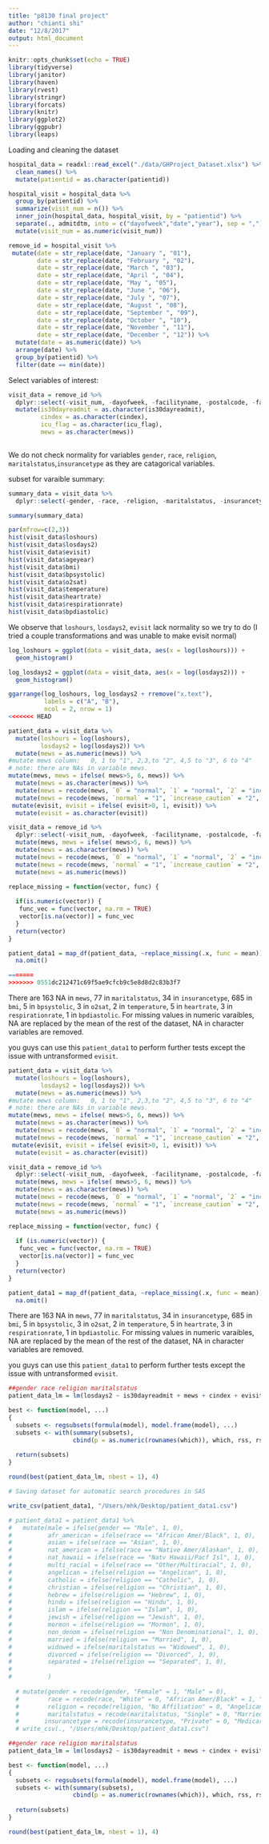 ```yaml
---
title: "p8130 final project"
author: "chianti shi"
date: "12/8/2017"
output: html_document
---
```


```r
knitr::opts_chunk$set(echo = TRUE)
library(tidyverse)
library(janitor)
library(haven)
library(rvest)
library(stringr)
library(forcats)
library(knitr)
library(ggplot2)
library(ggpubr)
library(leaps)
```


Loading and cleaning the dataset
```r
hospital_data = readxl::read_excel("./data/GHProject_Dataset.xlsx") %>%
  clean_names() %>% 
  mutate(patientid = as.character(patientid)) 

hospital_visit = hospital_data %>% 
  group_by(patientid) %>% 
  summarize(visit_num = n()) %>% 
  inner_join(hospital_data, hospital_visit, by = "patientid") %>% 
  separate(., admitdtm, into = c("dayofweek","date","year"), sep = ",") %>% 
  mutate(visit_num = as.numeric(visit_num)) 

remove_id = hospital_visit %>% 
 mutate(date = str_replace(date, "January ", "01"),
        date = str_replace(date, "February ", "02"),
        date = str_replace(date, "March ", "03"),
        date = str_replace(date, "April ", "04"),
        date = str_replace(date, "May ", "05"),
        date = str_replace(date, "June ", "06"),
        date = str_replace(date, "July ", "07"),
        date = str_replace(date, "August ", "08"),
        date = str_replace(date, "September ", "09"),
        date = str_replace(date, "October ", "10"),
        date = str_replace(date, "November ", "11"),
        date = str_replace(date, "December ", "12")) %>% 
  mutate(date = as.numeric(date)) %>% 
  arrange(date) %>% 
  group_by(patientid) %>% 
  filter(date == min(date)) 
```

Select variables of interest:
```r
visit_data = remove_id %>% 
  dplyr::select(-visit_num, -dayofweek, -facilityname, -postalcode, -facilityzip) %>% 
  mutate(is30dayreadmit = as.character(is30dayreadmit),
         cindex = as.character(cindex),
         icu_flag = as.character(icu_flag),
         mews = as.character(mews))
  
```


We do not check normality for variables `gender`, `race`, `religion`, `maritalstatus`,`insurancetype` as they are catagorical variables. 

subset for varaible summary: 
```r
summary_data = visit_data %>% 
  dplyr::select(-gender, -race, -religion, -maritalstatus, -insurancetype,  -visitid, -date, -year, -is30dayreadmit, -cindex, -icu_flag, -mews)
```

```r
summary(summary_data)
```


```r
par(mfrow=c(2,3))
hist(visit_data$loshours)
hist(visit_data$losdays2)
hist(visit_data$evisit)
hist(visit_data$ageyear)
hist(visit_data$bmi)
hist(visit_data$bpsystolic)
hist(visit_data$o2sat)
hist(visit_data$temperature)
hist(visit_data$heartrate)
hist(visit_data$respirationrate)
hist(visit_data$bpdiastolic)
```


We observe that `loshours`, `losdays2`, `evisit` lack normality so we try to do (I tried a couple transformations and was unable to make evisit normal)

```r
log_loshours = ggplot(data = visit_data, aes(x = log(loshours))) +
  geom_histogram() 

log_losdays2 = ggplot(data = visit_data, aes(x = log(losdays2))) +
  geom_histogram()

ggarrange(log_loshours, log_losdays2 + rremove("x.text"), 
          labels = c("A", "B"),
          ncol = 2, nrow = 1)
<<<<<<< HEAD
```


```r
patient_data = visit_data %>% 
  mutate(loshours = log(loshours),
         losdays2 = log(losdays2)) %>% 
  mutate(mews = as.numeric(mews)) %>% 
#mutate mews column:   0, 1 to "1", 2,3,to "2", 4,5 to "3", 6 to "4"
# note: there are NAs in variable mews.
mutate(mews, mews = ifelse( mews>5, 6, mews)) %>% 
  mutate(mews = as.character(mews)) %>% 
  mutate(mews = recode(mews, `0` = "normal", `1` = "normal", `2` = "increase_caution", `3` = "increase_caution", `4` = "further_deterioration", `5` = "further_deterioration", `6` = "immediate_action_required")) %>% 
  mutate(mews = recode(mews, `normal` = "1", `increase_caution` = "2", `further_deterioration` = "3", `immediate_action_required` = "4" )) %>% 
 mutate(evisit, evisit = ifelse( evisit>0, 1, evisit)) %>% 
  mutate(evisit = as.character(evisit))

visit_data = remove_id %>% 
  dplyr::select(-visit_num, -dayofweek, -facilityname, -postalcode, -facilityzip) %>%
  mutate(mews, mews = ifelse( mews>5, 6, mews)) %>% 
  mutate(mews = as.character(mews)) %>% 
  mutate(mews = recode(mews, `0` = "normal", `1` = "normal", `2` = "increase_caution", `3` = "increase_caution", `4` = "further_deterioration", `5` = "further_deterioration", `6` = "immediate_action_required")) %>% 
  mutate(mews = recode(mews, `normal` = "1", `increase_caution` = "2", `further_deterioration` = "3", `immediate_action_required` = "4" )) %>% 
  mutate(mews = as.numeric(mews))

replace_missing = function(vector, func) {
  
  if(is.numeric(vector)) {
   func_vec = func(vector, na.rm = TRUE)
   vector[is.na(vector)] = func_vec
  }
  return(vector)
}

patient_data1 = map_df(patient_data, ~replace_missing(.x, func = mean)) %>% 
  na.omit() 

=======
>>>>>>> 0551dc212471c69f5ae9cfcb9c5e8d8d2c83b3f7
```
There are 163 NA in `mews`, 77 in `maritalstatus`, 34 in `insurancetype`, 685 in `bmi`, 5 in `bpsystolic`, 3 in `o2sat`, 2 in `temperature`, 5 in `heartrate`, 3 in `respirationrate`, 1 in `bpdiastolic`. For missing values in numeric varaibles, NA are replaced by the mean of the rest of the dataset, NA in character variables are removed. 


you guys can use this `patient_data1` to perform further tests except the issue with untransformed `evisit`. 


```r
patient_data = visit_data %>% 
  mutate(loshours = log(loshours),
         losdays2 = log(losdays2)) %>% 
  mutate(mews = as.numeric(mews)) %>% 
#mutate mews column:   0, 1 to "1", 2,3,to "2", 4,5 to "3", 6 to "4"
# note: there are NAs in variable mews.
mutate(mews, mews = ifelse( mews>5, 6, mews)) %>% 
  mutate(mews = as.character(mews)) %>% 
  mutate(mews = recode(mews, `0` = "normal", `1` = "normal", `2` = "increase_caution", `3` = "increase_caution", `4` = "further_deterioration", `5` = "further_deterioration", `6` = "immediate_action_required")) %>% 
  mutate(mews = recode(mews, `normal` = "1", `increase_caution` = "2", `further_deterioration` = "3", `immediate_action_required` = "4" )) %>% 
 mutate(evisit, evisit = ifelse( evisit>0, 1, evisit)) %>% 
  mutate(evisit = as.character(evisit))

visit_data = remove_id %>% 
  dplyr::select(-visit_num, -dayofweek, -facilityname, -postalcode, -facilityzip) %>%
  mutate(mews, mews = ifelse( mews>5, 6, mews)) %>% 
  mutate(mews = as.character(mews)) %>% 
  mutate(mews = recode(mews, `0` = "normal", `1` = "normal", `2` = "increase_caution", `3` = "increase_caution", `4` = "further_deterioration", `5` = "further_deterioration", `6` = "immediate_action_required")) %>% 
  mutate(mews = recode(mews, `normal` = "1", `increase_caution` = "2", `further_deterioration` = "3", `immediate_action_required` = "4" )) %>% 
  mutate(mews = as.numeric(mews))

replace_missing = function(vector, func) {
  
  if (is.numeric(vector)) {
   func_vec = func(vector, na.rm = TRUE)
   vector[is.na(vector)] = func_vec
  }
  return(vector)
}

patient_data1 = map_df(patient_data, ~replace_missing(.x, func = mean)) %>% 
  na.omit() 

```
There are 163 NA in `mews`, 77 in `maritalstatus`, 34 in `insurancetype`, 685 in `bmi`, 5 in `bpsystolic`, 3 in `o2sat`, 2 in `temperature`, 5 in `heartrate`, 3 in `respirationrate`, 1 in `bpdiastolic`. For missing values in numeric varaibles, NA are replaced by the mean of the rest of the dataset, NA in character variables are removed. 


you guys can use this `patient_data1` to perform further tests except the issue with untransformed `evisit`. 



```r
##gender race religion maritalstatus
patient_data_lm = lm(losdays2 ~ is30dayreadmit + mews + cindex + evisit + icu_flag + ageyear + gender + race + religion + maritalstatus + insurancetype, data = patient_data1)

best <- function(model, ...) 
{
  subsets <- regsubsets(formula(model), model.frame(model), ...)
  subsets <- with(summary(subsets),
                  cbind(p = as.numeric(rownames(which)), which, rss, rsq, adjr2, cp, bic))
  
  return(subsets)
}  

round(best(patient_data_lm, nbest = 1), 4)    
```


```r
# Saving dataset for automatic search procedures in SAS

write_csv(patient_data1, "/Users/mhk/Desktop/patient_data1.csv")

# patient_data1 = patient_data1 %>%
#   mutate(male = ifelse(gender == "Male", 1, 0),
#          afr_american = ifelse(race == "African Amer/Black", 1, 0),
#          asian = ifelse(race == "Asian", 1, 0),
#          nat_american = ifelse(race == "Native Amer/Alaskan", 1, 0),
#          nat_hawaii = ifelse(race == "Natv Hawaii/Pacf Isl", 1, 0),
#          multi_racial = ifelse(race == "Other/Multiracial", 1, 0),
#          angelican = ifelse(religion == "Angelican", 1, 0),
#          catholic = ifelse(religion == "Catholic", 1, 0),
#          christian = ifelse(religion == "Christian", 1, 0),
#          hebrew = ifelse(religion == "Hebrew", 1, 0),
#          hindu = ifelse(religion == "Hindu", 1, 0),
#          islam = ifelse(religion == "Islam", 1, 0),
#          jewish = ifelse(religion == "Jewish", 1, 0),
#          mormon = ifelse(religion == "Mormon", 1, 0),
#          non_denom = ifelse(religion == "Non Denominational", 1, 0),
#          married = ifelse(religion == "Married", 1, 0),
#          widowed = ifelse(maritalstatus == "Widowed", 1, 0),
#          divorced = ifelse(religion == "Divorced", 1, 0),
#          separated = ifelse(religion == "Separated", 1, 0),
#          
#          )
  
  # mutate(gender = recode(gender, "Female" = 1, "Male" = 0),
  #        race = recode(race, "White" = 0, "African Amer/Black" = 1, "Asian" = 2, "Native Amer/Alaskan" = 3, "Natv Hawaii/Pacf Isl" = 4, "Other/Multiracial" = 5),
  #        religion = recode(religion, "No Affiliation" = 0, "Angelican" = 1,  "Catholic" = 2, "Christian" = 3, "Hebrew" = 4, "Hindu" = 5, "Islam" = 6, "Jewish" = 7, "Mormon" = 8, "Non Denominational" = 9, "Other" = 10),
  #        maritalstatus = recode(maritalstatus, "Single" = 0, "Married" = 1, "Widowed" = 2, "Divorced" = 3, "Separated" = 4, "Civil Union" = 5),
  #       insurancetype = recode(insurancetype, "Private" = 0, "Medicare" = 1, "Medicaid" = 2)) %>%
  # write_csv(., "/Users/mhk/Desktop/patient_data1.csv")

```

```r
##gender race religion maritalstatus
patient_data_lm = lm(losdays2 ~ is30dayreadmit + mews + cindex + evisit + icu_flag + ageyear + gender + race + religion + maritalstatus + insurancetype, data = patient_data1)

best <- function(model, ...) 
{
  subsets <- regsubsets(formula(model), model.frame(model), ...)
  subsets <- with(summary(subsets),
                  cbind(p = as.numeric(rownames(which)), which, rss, rsq, adjr2, cp, bic))
  
  return(subsets)
}  

round(best(patient_data_lm, nbest = 1), 4)    
```

